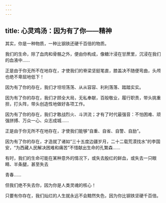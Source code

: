 ```yaml
---
---
---
```

title: 心灵鸡汤：因为有了你——精神
---



其实，你是一种物质，一种比钢铁还硬千百倍的物质。

我们的生命，除了血肉和骨骼之外，便由你构成，像糖汁浸在甘蔗里，沉浸在我们的血液中……

正是由于你无所不在地存在，才使我们的脊梁坚挺笔直，膝盖决不随便弯曲，头颅也绝不卑屈地低下！

因为有了你的存在，我们才坦坦荡荡、从从容容、利利落落、踏踏实实。

因为有了你的存在，我们才顾全大局，无私奉献，百般敬业，履行职责，带头挑重担，打头阵，带头创造性地做好各项工作。

因为有了你的存在，我们才敢战烈火、斗洪流；才有了时代最强音：不怕困难、顽强拼搏、万众一心、众志成城……

正是由于你无所不在地存在，才使我们能够“自重、自省、自警、自励”。

因为有了你的存在，才造就了诸如“三十五度边疆岁月，二十二载荒漠找水”的李国安，“为西藏人民解决困难和痛苦”不惜献出生命的孔繁森……

有时，我们的生命可能在某种意外的情况下，或失去殷红的鲜血，或失去一只眼睛、半条腿，甚至失去

青春……

但我们绝不失去你，因为你是人类灵魂的核心！

只要有你存在，我们灿烂的人生就永远不会黯然失色，因为你比钢铁坚硬千百倍。